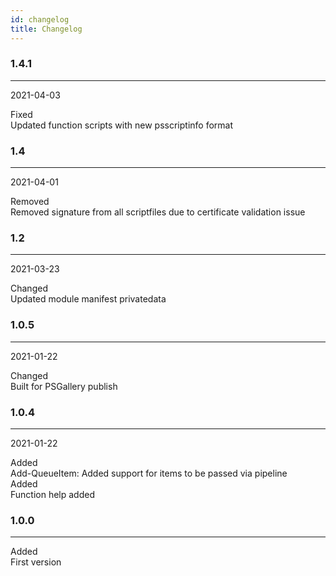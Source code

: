 ```yaml
---
id: changelog
title: Changelog
---
```



### 1.4.1
___
2021-04-03

<div class="container">
<div class="row">
<div class="col col--2"><span class="badge badge--info">Fixed</span></div>
<div class="col">Updated function scripts with new psscriptinfo format</div>
</div>
</div>


### 1.4
___
2021-04-01

<div class="container">
<div class="row">
<div class="col col--2"><span class="badge badge--warning">Removed</span></div>
<div class="col">Removed signature from all scriptfiles due to certificate validation issue</div>
</div>
</div>


### 1.2
___
2021-03-23

<div class="container">
<div class="row">
<div class="col col--2"><span class="badge badge--secondary">Changed</span></div>
<div class="col">Updated module manifest privatedata</div>
</div>
</div>


### 1.0.5
___
2021-01-22

<div class="container">
<div class="row">
<div class="col col--2"><span class="badge badge--secondary">Changed</span></div>
<div class="col">Built for PSGallery publish</div>
</div>
</div>


### 1.0.4
___
2021-01-22

<div class="container">
<div class="row">
<div class="col col--2"><span class="badge badge--success">Added</span></div>
<div class="col">Add-QueueItem: Added support for items to be passed via pipeline</div>
</div>
<div class="row">
<div class="col col--2"><span class="badge badge--success">Added</span></div>
<div class="col">Function help added</div>
</div>
</div>


### 1.0.0
___


<div class="container">
<div class="row">
<div class="col col--2"><span class="badge badge--success">Added</span></div>
<div class="col">First version</div>
</div>
</div>

